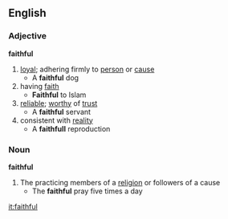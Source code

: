 ==English==
===Adjective===
'''faithful'''
#[[loyal]]; adhering firmly to [[person]] or [[cause]]
#* A '''faithful''' dog
#having [[faith]]
#* '''Faithful''' to Islam
#[[reliable]]; [[worthy]] of [[trust]]
#* A '''faithful''' servant
#consistent with [[reality]]
#* A '''faithfull''' reproduction
===Noun===
'''faithful'''
#The practicing members of a [[religion]] or followers of a cause
#* The '''faithful''' pray five times a day

[[it:faithful]]